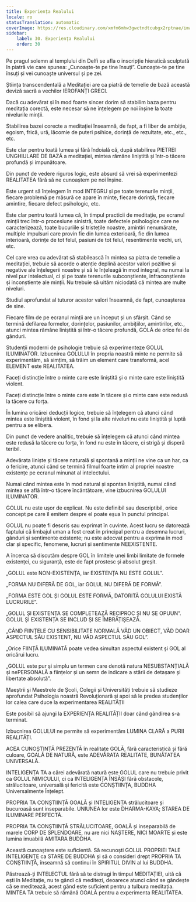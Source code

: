 ```yaml
---
title: Experiența Realului
locale: ro
statusTranslation: automatic
coverImage: https://res.cloudinary.com/xmfm6mhw3gwctndtcubgx2rptnae/image/upload/v1740337243/small_cover_educacion_fundamental_a051170f1c.webp
sidebar:
    label: 30. Experiența Realului
    order: 30
---
```

Pe pragul solemn al templului din Delfi se afla o inscripție hieratică sculptată în piatră vie care spunea: „Cunoaște-te pe tine însuți”. Cunoaște-te pe tine însuți și vei cunoaște universul și pe zei.

Știința transcendentală a Meditației are ca piatră de temelie de bază această deviză sacră a vechilor IEROFANȚI GRECI.

Dacă cu adevărat și în mod foarte sincer dorim să stabilim baza pentru meditația corectă, este necesar să ne înțelegem pe noi înșine la toate nivelurile minții.

Stabilirea bazei corecte a meditației înseamnă, de fapt, a fi liber de ambiție, egoism, frică, ură, lăcomie de puteri psihice, dorință de rezultate, etc., etc., etc.

Este clar pentru toată lumea și fără îndoială că, după stabilirea PIETREI UNGHIULARE DE BAZĂ a meditației, mintea rămâne liniștită și într-o tăcere profundă și impunătoare.

Din punct de vedere riguros logic, este absurd să vrei să experimentezi REALITATEA fără să ne cunoaștem pe noi înșine.

Este urgent să înțelegem în mod INTEGRU și pe toate terenurile minții, fiecare problemă pe măsură ce apare în minte, fiecare dorință, fiecare amintire, fiecare defect psihologic, etc.

Este clar pentru toată lumea că, în timpul practicii de meditație, pe ecranul minții trec într-o procesiune sinistră, toate defectele psihologice care ne caracterizează, toate bucuriile și tristețile noastre, amintiri nenumărate, multiple impulsuri care provin fie din lumea exterioară, fie din lumea interioară, dorințe de tot felul, pasiuni de tot felul, resentimente vechi, uri, etc.

Cel care vrea cu adevărat să stabilească în mintea sa piatra de temelie a meditației, trebuie să acorde o atenție deplină acestor valori pozitive și negative ale înțelegerii noastre și să le înțeleagă în mod integral, nu numai la nivel pur intelectual, ci și pe toate terenurile subconștiente, infraconștiente și inconștiente ale minții. Nu trebuie să uităm niciodată că mintea are multe niveluri.

Studiul aprofundat al tuturor acestor valori înseamnă, de fapt, cunoașterea de sine.

Fiecare film de pe ecranul minții are un început și un sfârșit. Când se termină defilarea formelor, dorințelor, pasiunilor, ambițiilor, amintirilor, etc., atunci mintea rămâne liniștită și într-o tăcere profundă, GOLĂ de orice fel de gânduri.

Studenții moderni de psihologie trebuie să experimenteze GOLUL ILUMINATOR. Izbucnirea GOLULUI în propria noastră minte ne permite să experimentăm, să simțim, să trăim un element care transformă, acel ELEMENT este REALITATEA.

Faceți distincție între o minte care este liniștită și o minte care este liniștită violent.

Faceți distincție între o minte care este în tăcere și o minte care este redusă la tăcere cu forța.

În lumina oricărei deducții logice, trebuie să înțelegem că atunci când mintea este liniștită violent, în fond și la alte niveluri nu este liniștită și luptă pentru a se elibera.

Din punct de vedere analitic, trebuie să înțelegem că atunci când mintea este redusă la tăcere cu forța, în fond nu este în tăcere, ci strigă și disperă teribil.

Adevărata liniște și tăcere naturală și spontană a minții ne vine ca un har, ca o fericire, atunci când se termină filmul foarte intim al propriei noastre existențe pe ecranul minunat al intelectului.

Numai când mintea este în mod natural și spontan liniștită, numai când mintea se află într-o tăcere încântătoare, vine izbucnirea GOLULUI ILUMINATOR.

GOLUL nu este ușor de explicat. Nu este definibil sau descriptibil, orice concept pe care îl emitem despre el poate eșua în punctul principal.

GOLUL nu poate fi descris sau exprimat în cuvinte. Acest lucru se datorează faptului că limbajul uman a fost creat în principal pentru a desemna lucruri, gânduri și sentimente existente; nu este adecvat pentru a exprima în mod clar și specific, fenomene, lucruri și sentimente NEEXISTENTE.

A încerca să discutăm despre GOL în limitele unei limbi limitate de formele existenței, cu siguranță, este de fapt prostesc și absolut greșit.

„GOLUL este NON-EXISTENȚA, iar EXISTENȚA NU ESTE GOLUL”.

„FORMA NU DIFERĂ DE GOL, iar GOLUL NU DIFERĂ DE FORMĂ”.

„FORMA ESTE GOL ȘI GOLUL ESTE FORMĂ, DATORITĂ GOLULUI EXISTĂ LUCRURILE”.

„GOLUL ȘI EXISTENȚA SE COMPLETEAZĂ RECIPROC ȘI NU SE OPUUN”. GOLUL ȘI EXISTENȚA SE INCLUD ȘI SE ÎMBRĂȚIȘEAZĂ.

„CÂND FIINȚELE CU SENSIBILITATE NORMALĂ VĂD UN OBIECT, VĂD DOAR ASPECTUL SĂU EXISTENT, NU VĂD ASPECTUL SĂU GOL”.

„Orice FIINȚĂ ILUMINATĂ poate vedea simultan aspectul existent și GOL al oricărui lucru.

„GOLUL este pur și simplu un termen care denotă natura NESUBSTANȚIALĂ și nePERSONALĂ a ființelor și un semn de indicare a stării de detașare și libertate absolută”.

Maeștrii și Maestrele de Școli, Colegii și Universități trebuie să studieze aprofundat Psihologia noastră Revoluționară și apoi să le predea studenților lor calea care duce la experimentarea REALITĂȚII

Este posibil să ajungi la EXPERIENȚA REALITĂȚII doar când gândirea s-a terminat.

Izbucnirea GOLULUI ne permite să experimentăm LUMINA CLARĂ a PURII REALITĂȚI.

ACEA CUNOȘTINȚĂ PREZENTĂ în realitate GOLĂ, fără caracteristică și fără culoare, GOALĂ DE NATURĂ, este ADEVĂRATA REALITATE, BUNĂTATEA UNIVERSALĂ.

INTELIGENȚA TA a cărei adevărată natură este GOLUL care nu trebuie privit ca GOLUL NIMICULUI, ci ca INTELIGENȚA ÎNSĂȘI fără obstacole, strălucitoare, universală și fericită este CONȘTIINȚA, BUDDHA Universalmente Înțelept.

PROPRIA TA CONȘTIINȚĂ GOALĂ și INTELIGENȚA strălucitoare și bucuroasă sunt inseparabile. UNIUNEA lor este DHARMA-KAYA; STAREA DE ILUMINARE PERFECTĂ.

PROPRIA TA CONȘTIINȚĂ STRĂLUCITOARE, GOALĂ și inseparabilă de marele CORP DE SPLENDOARE, nu are nici NAȘTERE, NICI MOARTE și este lumina imuabilă AMITARA BUDDHA.

Această cunoaștere este suficientă. Să recunoști GOLUL PROPRIEI TALE INTELIGENȚE ca STARE DE BUDDHA și să o consideri drept PROPRIA TA CONȘTIINȚĂ, înseamnă să continui în SPIRITUL DIVIN al lui BUDDHA.

Păstrează-ți INTELECTUL fără să te distragi în timpul MEDITAȚIEI, uită că ești în Meditație, nu te gândi că meditezi, deoarece atunci când se gândește că se meditează, acest gând este suficient pentru a tulbura meditația. MINTEA TA trebuie să rămână GOALĂ pentru a experimenta REALITATEA.

